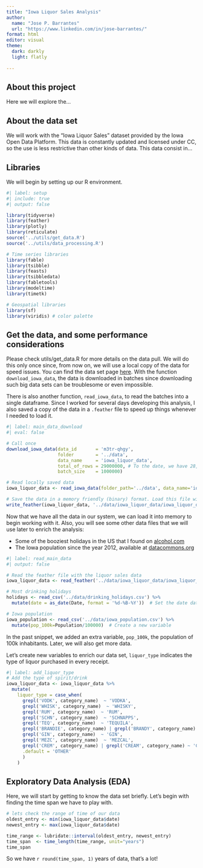 ```yaml
---
title: "Iowa Liquor Sales Analysis"
author: 
  name: "Jose P. Barrantes"
  url: "https://www.linkedin.com/in/jose-barrantes/"
format: html
editor: visual
theme:
  dark: darkly
  light: flatly
  
---
```


## About this project

Here we will explore the...

## About the data set

We will work with the "Iowa Liquor Sales" dataset provided by the Iowa Open Data Platform. This data is constantly updated and licensed under CC, so the use is less restrictive than other kinds of data. This data consist in...

## Libraries

We will begin by setting up our R environment.

```r
#| label: setup
#| include: true
#| output: false

library(tidyverse)
library(feather)
library(plotly)
library(reticulate)
source('../utils/get_data.R')
source('../utils/data_processing.R')

# Time series libraries
library(fable)
library(tsibble)
library(feasts)
library(tsibbledata)
library(fabletools)
library(modeltime)
library(timetk)

# Geospatial libraries
library(sf)
library(viridis) # color palette

```

## Get the data, and some performance considerations

Please check utils/get_data.R for more details on the data pull. We will do this only once since, from now on, we will use a local copy of the data for speed issues. You can find the data set page [here](https://data.iowa.gov/Sales-Distribution/Iowa-Liquor-Sales/m3tr-qhgy/about_data). With the function `download_iowa_data`, the data is downloaded in batches since downloading such big data sets can be troublesome or even impossible.

There is also another function, `read_iowa_data`, to read the batches into a single dataframe. Since I worked for several days developing this analysis, I also saved a copy of the data in a `.feather` file to speed up things whenever I needed to load it.

```r
#| label: main_data_download
#| eval: false

# Call once
download_iowa_data(data_id       = 'm3tr-qhgy',
                   folder        = '../data',
                   data_name     = 'iowa_liquor_data',
                   total_of_rows = 29000000, # To the date, we have 28,176,372 rows in this data set
                   batch_size    = 1000000)

# Read locally saved data
iowa_liquor_data <- read_iowa_data(folder_path='../data', data_name='iowa_liquor_data') # call once

# Save the data in a memory friendly (binary) format. Load this file will be much faster.
write_feather(iowa_liquor_data, '../data/iowa_liquor_data/iowa_liquor_data_full.feather') # save once

```

Now that we have all the data in our system, we can load it into memory to begin working with it. Also, you will see some other data files that we will use later to enrich the analysis:

* Some of the booziest holidays in the US that I found on [alcohol.com](https://alcohol.org/guides/booziest-holidays/)
* The Iowa population since the year 2012, available at [datacommons.org](https://datacommons.org/place/geoId/19?utm_medium=explore&mprop=count&popt=Person&hl=en)

```r
#| label: read_main_data
#| output: false

# Read the feather file with the liquor sales data
iowa_liquor_data <- read_feather('../data/iowa_liquor_data/iowa_liquor_data_full.feather')

# Most drinking holidays
holidays <- read_csv('../data/drinking_holidays.csv') %>% 
  mutate(date = as_date(Date, format = '%d-%B-%Y'))  # Set the date data type

# Iowa population
iowa_population <- read_csv('../data/iowa_population.csv') %>% 
  mutate(pop_100k=Population/100000)  # Create a new variable
```

In the past snippet, we added an extra variable, `pop_100k`, the population of 100k inhabitants. Later, we will also get more data.

Let's create new variables to enrich our data set, `liquor_type` indicates the type of liquor purchased in every receipt.

```r
#| label: add_liquor_type
# Add the type of spirit/drink
iowa_liquor_data <- iowa_liquor_data %>% 
  mutate(
    liquor_type = case_when(
      grepl('VODK', category_name)  ~ 'VODKA',
      grepl('WHISK', category_name)  ~ 'WHISKY',
      grepl('RUM', category_name)  ~ 'RUM',
      grepl('SCHN', category_name)  ~ 'SCHNAPPS',
      grepl('TEQ', category_name)  ~ 'TEQUILA',
      grepl('BRANDIE', category_name) | grepl('BRANDY', category_name) ~ 'BRANDY',
      grepl('GIN', category_name)  ~ 'GIN',
      grepl('MEZC', category_name)  ~ 'MEZCAL',
      grepl('CREM', category_name) | grepl('CREAM', category_name) ~ 'CREAM',
      .default = 'OTHER'
      )
    )
```

## Exploratory Data Analysis (EDA)

Here, we will start by getting to know the data set briefly. Let's begin with finding the time span we have to play with.

```r
# lets check the range of time of our data
oldest_entry <- min(iowa_liquor_data$date)
newest_entry <- max(iowa_liquor_data$date)

time_range <- lubridate::interval(oldest_entry, newest_entry)
time_span  <- time_length(time_range, unit="years")
time_span
```

So we have `r round(time_span, 1)` years of data, that's a lot!



